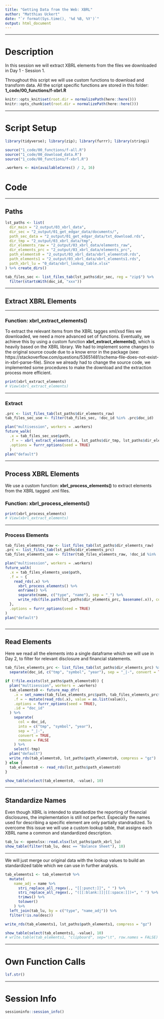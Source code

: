 ```yaml
---
title: "Getting Data from the Web: XBRL"
author: "Matthias Uckert"
date: "`r format(Sys.time(), '%d %B, %Y')`"
output: html_document
---
```


------------------------------------------------------------------------

# Description

In this session we will extract XBRL elements from the files we downloaded in Day 1 - Session 1.

Throughout this script we will use custom functions to download and transform data. All the script specific functions are stored in this folder: **1_code/00_functions/f-xbrl.R**

```r
knitr::opts_knit$set(root.dir = normalizePath(here::here())) 
knitr::opts_chunk$set(root.dir = normalizePath(here::here())) 
```

------------------------------------------------------------------------

# Script Setup

```r
library(tidyverse); library(zip); library(furrr); library(stringi)

source("1_code/00_functions/f-all.R")
source("1_code/00_download_data.R")
source("1_code/00_functions/f-xbrl.R")

.workers <- min(availableCores() / 2, 16)
```

# Code

------------------------------------------------------------------------

## Paths

```r
lst_paths <- list(
  dir_main = "2_output/03_xbrl_data",
  dir_sec = "2_output/01_get_edgar_data/documents/",
  path_sec_data = "2_output/01_get_edgar_data/txt_download.rds",
  dir_tmp = "2_output/03_xbrl_data/tmp",
  dir_elements_raw = "2_output/03_xbrl_data/elements_raw",
  dir_elements_prc = "2_output/03_xbrl_data/elements_prc",
  path_elements0 = "2_output/03_xbrl_data/xbrl_elements0.rds",
  path_elements1 = "2_output/03_xbrl_data/xbrl_elements1.rds",
  path_xbrl_lu = "0_data/xbrl_lookup_table.xlsx"
) %>% create_dirs()
```

```r
tab_files_sec <- list_files_tab(lst_paths$dir_sec, reg = "zip$") %>%
  filter(startsWith(doc_id, "xxx"))
```

------------------------------------------------------------------------

## Extract XBRL Elements

------------------------------------------------------------------------

### Function: xbrl_extract_elements()

To extract the relevant items from the XBRL tagges xml/xsd files we downloaded, we need a more advanced set of functions. Eventually, we achieve this by using a custom function **xbrl_extract_elements()**, which is heavily based on the XBRL library. We had to implement some changes to the original source coude due to a know error in the package (see: https://stackoverflow.com/questions/53651481/schema-file-does-not-exist-in-xbrl-parse-file). Since we already had to change the source code, we implemented some procedures to make the download and the extraction process more efficient.


```r
print(xbrl_extract_elements)
# View(xbrl_extract_elements)
```


------------------------------------------------------------------------

### Extract


```r
.prc <- list_files_tab(lst_paths$dir_elements_raw)
tab_files_sec_use <- filter(tab_files_sec, !doc_id %in% .prc$doc_id)

plan("multisession", workers = .workers)
future_walk(
  .x = tab_files_sec_use$path, 
  .f = ~ xbrl_extract_elements(.x, lst_paths$dir_tmp, lst_paths$dir_elements_raw),
  .options = furrr_options(seed = TRUE)
  )
plan("default")

```

------------------------------------------------------------------------

## Process XBRL Elements

We use a custom function: **xbrl_process_elements()** to extract elements from the XBRL tagged .xml files. 

### Function: xbrl_process_elements()

```r
print(xbrl_process_elements)
# View(xbrl_extract_elements)
```

------------------------------------------------------------------------

### Process Elements

```r
tab_files_elements_raw <- list_files_tab(lst_paths$dir_elements_raw)
.prc <- list_files_tab(lst_paths$dir_elements_prc)
tab_files_elements_use <- filter(tab_files_elements_raw, !doc_id %in% .prc$doc_id)

plan("multisession", workers = .workers)
future_walk(
  .x = tab_files_elements_use$path,
  .f = ~ {
    read_rds(.x) %>%
      xbrl_process_elements() %>%
      enframe() %>%
      separate(name, c("type", "name"), sep = "_") %>%
      write_rds(file.path(lst_paths$dir_elements_prc, basename(.x)), compress = "gz")
  },
  .options = furrr_options(seed = TRUE)
)
plan("default")



```

------------------------------------------------------------------------

## Read Elements

Here we read all the elements into a single dataframe which we will use in Day 2, to filter for relevant disclosure and financial statements.

```r
tab_files_elements_prc <- list_files_tab(lst_paths$dir_elements_prc) %>%
  separate(doc_id, c("tmp", "symbol", "year"), sep = "_|-", convert = TRUE, remove = FALSE)
```

```r
if (!file.exists(lst_paths$path_elements0)) {
  plan("multisession", workers = .workers)
  tab_elements0 <- future_map_dfr(
    .x = set_names(tab_files_elements_prc$path, tab_files_elements_prc$doc_id),
    .f = ~ mutate(read_rds(.x), value = as.list(value)),
    .options = furrr_options(seed = TRUE),
    .id = "doc_id"
  ) %>%
    separate(
      col = doc_id,
      into = c("tmp", "symbol", "year"),
      sep = "_|-",
      convert = TRUE,
      remove = FALSE
    ) %>%
    select(-tmp)
  plan("default")
  write_rds(tab_elements0, lst_paths$path_elements0, compress = "gz")
} else {
  tab_elements0 <- read_rds(lst_paths$path_elements0)
}

show_table(select(tab_elements0, -value), 10)
```

------------------------------------------------------------------------

## Standardize Names

Even though XBRL is intended to standardize the reporting of financial disclosures, the implementation is still not perfect. Especially the names used for describing a specific element are only partially standradized. To overcome this issue we will use a custom lookup table, that assigns each XBRL name a common and standardized description.

```r
tab_lu <- openxlsx::read.xlsx(lst_paths$path_xbrl_lu)
show_table(filter(tab_lu, desc == "Balance Sheet"), 10)
```

------------------------------------------------------------------------

We will just merge our original data with the lookup values to build an standardized table which we can use in further analysis.

```r
tab_elements1 <- tab_elements0 %>%
  mutate(
    name_adj = name %>%
      stri_replace_all_regex(., "[[:punct:]]", " ") %>%
      stri_replace_all_regex(., "([[:blank:]]|[[:space:]])+", " ") %>%
      trimws() %>%
      tolower()
    ) %>%
  left_join(tab_lu, by = c("type", "name_adj")) %>%
  filter(!is.na(desc))

write_rds(tab_elements1, lst_paths$path_elements1, compress = "gz")

show_table(select(tab_elements1, -value), 10)
# write.table(tab_elements1, "clipboard", sep="\t", row.names = FALSE)
```

------------------------------------------------------------------------

# Own Function Calls

```r
lsf.str()
```

------------------------------------------------------------------------

# Session Info

```r
sessioninfo::session_info()
```

